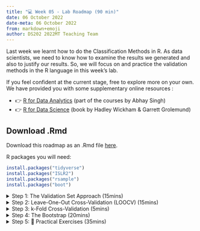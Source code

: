 ```yaml
---
title: "💻 Week 05 - Lab Roadmap (90 min)"
date: 06 October 2022
date-meta: 06 October 2022
from: markdown+emoji
author: DS202 2022MT Teaching Team
---
```


Last week we learnt how to do the Classification Methods in R. As data scientists, we need to know how to examine the results we generated and also to justify our results.  So, we will focus on and practice the validation methods in the R language in this week's lab. 

If you feel confident at the current stage, free to explore more on your own. We have provided you with some supplementary online resources : 

- 👉 [R for Data Analytics](https://rforanalytics.com/13.6-k-fold-cross-validation.html) (part of the courses by Abhay Singh)
- 👉 [R for Data Science](https://r4ds.had.co.nz/index.html) (book by Hadley Wickham & Garrett Grolemund)

:::{.callout-important collapse="false"}
## Download .Rmd

<mark class="todo"></mark>

Download this roadmap as an .Rmd file <a href="" target="_blank">here</a>.
:::

R packages you will need:

```r
install.packages("tidyverse")
install.packages("ISLR2")
install.packages("rsample")
install.packages("boot")
```


<details><summary> Step 1: The Validation Set Approach (15mins) </summary>

## Step 1: The Validation Set Approach

In this step, we will explore how to extract the subset of the whole dataset as a training dataset, and then estimate the test error rates of various linear models. The dataset is `Auto` from the `ISLR2` package.

### Step 1.1: Training vs Testing splits

Split the `Auto` dataset into two halves, as randomly selecting 196 observations out of the original 392 observations. We performed splits using base R in the last lab. However, this can be done more easily using the `rsample` package. We first create a split object `Auto.split` using `prop = 0.5` to specify a $50\%/50\%$ train/test split. We also specify `strata = mpg` as we want our train/test split to have a similar mean/standard deviation for `mpg`. We then create dataframes using the `training` and `testing` functions.
	
```r
library(ISLR2)
library(rsample)

set.seed(1) # Just so you and I have the same "random" numbers.

Auto.split <- initial_split(Auto, prop = 0.5, strata = mpg)
Auto.train <- training(Auto.split)
Auto.test <- testing(Auto.split)
```

:::{.callout-note collapse="true"}
## About `set.seed()`

`set.seed()` is important here as it set a **seed** for the random number generator. Literally, the same results will be replicated in the following steps. Further information can be found in the official documentation.[Seeding Random Variate Generators](https://www.rdocumentation.org/packages/simEd/versions/2.0.0/topics/set.seed) 
:::

### Step 1.2: How good is your model at predicting the test set?

Fit a linear regression model using the training dataset (`Auto.train`), making the `mpg` as the dependent variable(x) and `horsepower` as the independent variable(y). Then, using the fitted model to estimate the `mpg` from `Auto.test`. Finally, calculating the MSE of the 196 observations in the validation set.

```r

# use the lm() function to fit a linear regression model
lm.fit <- lm(mpg ~ horsepower, data = Auto.train)

# estimate the 'mpg' values by the lm.fit model
lm.pred <- predict(lm.fit, Auto.test)

# calculate MSE
mean((Auto.test$mpg - lm.pred)^2)

```

Therefore, we have estimated the test MSE for the linear regression model, $\mathbf{25.59}$. (Well Done! 💪 )


:::{.callout-tip collapse="true"}
## How to get help in R

If you are ever in doubt of what a particular R function do, you can consult the R documentation for it by using `?`. 

For example, you have been using `lm` and `predict` but you want to see what other arguments/parameters this function can take, just type `?lm` or `?predict` in your console.
:::


:::{.callout-tip collapse="true"}
## How to access or create columns in R?

In base R, you generally use the `$` sign to access columns or create new columns.

```r
#You can see all the values from the 'mpg' column.
Auto$mpg
```
:::


### Step 1.3: Does it get better if I modify the features using polynomial terms?

Repeat the second part to estimate the test error for the quadratic and cubic regressions.

```r
lm.fit2 <- lm(mpg ~ poly(horsepower, 2), data = Auto.train)
```

```r
mean((Auto.test$mpg - predict(lm.fit2, Auto.test))^2)
```

```r
lm.fit3 <- lm(mpg ~ poly(horsepower, 3), data = Auto.train)
mean((Auto.test$mpg - predict(lm.fit3, Auto.test))^2)
```

💡 We can see a model that predicts `mpg` using a quadratic function of `horsepower` performs better than a model that involves only a linear function of `horsepower`. Furthermore, we see that adding a cubic function of `horsepower` actually increases MSE when compared to the quadratic function. Thus, the quadratic function of `horsepower` appears to perform the best out of all the functions considered. 

### Step 1.4: Visualisation

Want to see how well does the quadratic fit maps onto the raw data?

Let's create a scatter plot with `horsepower` on the x-axis and `mpg` on the y-axis. Now, we can predict `mpg` using `lm.fit2` and specify `interval = 'confidence'` to get $95\%$ confidence intervals. Along with `geom_line` we can use `geom_ribbon` to plot the line of best fit and associated confidence intervals. Remember to specify `alpha` so that we can see the predicted value - otherwise the ribbon will not be translucent.

```r

    library(tidyverse)

    sim.data <- data.frame(horsepower = 46:230)

    sim.pred <- predict(lm.fit2, sim.data, interval = 'confidence') 

    sim.data <- cbind(sim.data, sim.pred)

    ggplot(data = sim.data, aes(x = horsepower, y = fit)) +
        geom_point(data = Auto, aes(x = horsepower, y = mpg)) +
        geom_line() +
        geom_ribbon(aes(ymin = lwr, ymax = upr), alpha = 0.125, fill = 'blue') +
        theme_minimal() +
        labs(x = 'Horsepower', y = 'MPG')
```

</details>

<details>
<summary> Step 2: Leave-One-Out Cross-Validation (LOOCV) (15mins) </summary>

## Step 2: Leave-One-Out Cross-Validation (LOOCV)

Hereby, We will compute the LOOCV values by using the function `glm` rather than `lm`.

### Step 2.1: Generate the cross-validation results with the generalized linear model.
	
```r

#fit the glm model
glm.fit <- glm(mpg ~ horsepower, data = Auto)

# get the information about the model
summary(glm.fit)

```

The `cv.glm()` function is part of the `boot` library. Meanwhile, you can explore the `cv.err` by yourself to see what `call`,`K`,`delta` and `seed` mean. This online webpage will be useful when interpreting the results. [Intepretation of cross-validation result](https://stats.stackexchange.com/questions/48766/intepretation-of-crossvalidation-result-cv-glm)


```r
library(boot)

# get the cross-validation results by the 'cv.glm' function
cv.err <- cv.glm(Auto, glm.fit)
cv.err$delta
```

```r
# explore cv.err 
summary(cv.err)

```


### Step 2.2: Repeat the former step and fit increasingly complex polynomial models
	
```r
# initialise an empty vector to store results
cv.error <- c() 

for(i in 1:10){
    glm.fit <- glm(mpg ~ poly(horsepower, i), data = Auto)
    cv.error[i] <- cv.glm(data = Auto, glmfit = glm.fit)$delta[1]
}

# check the cv.error 
cv.error

```r

# we can plot the results by passing a data frame to ggplot

cv.data <- data.frame(poly = 1:10, cv.errors = cv.error)

ggplot(data = cv.data, aes(x = poly, y = cv.errors)) +
    geom_point() +
    geom_line(linetype = 'dashed') +
    scale_x_continuous(breaks = 1:10) +
    theme_minimal() +
    labs(x = 'Degree of polynomial', y = 'Cross-validated MSE')

```

We use the `for` loop to iterate the number from 1 to 10, and store the first `delta` number to the **i** th position of `cv.error`. When creating a `for` loop, we need to initialise an empty container to store our results in which is what `cv.error <- c()` achieves.

I would also encourage you to basically visualise the results using `ggplot`. We can clearly see a sharp drop in the estimated test $\operatorname{MSE}$ between the linear and quadratic fits, from $24.27$ to $19.27$, but then no clear improvement from using higher-order polynomials. 

</details>

<details><summary> Step 3: k-Fold Cross-Validation (5mins)</summary>

## Step 3: k-Fold Cross-Validation

It will be easy to follow the former procedure in Step 2, by the `cv.glm` to implement ***K-fold*** CV.

### Step 3.1: Using K=10 folds

Let's estimate Cross-Validation errors corresponding to the polynomial fits of orders one to ten using ten-fold cross-validation (via `K = 10`). 

```r

set.seed(17)

cv.error.10 <- c() 

for(i in 1:10){
    glm.fit <- glm(mpg ~ poly(horsepower, i), data = Auto)
    cv.error.10[i] <- cv.glm(data = Auto, glmfit = glm.fit, K = 10)$delta[1]
}

cv.error.10
```

```r
# we can plot the results by passing a data frame to ggplot

cv.data <- data.frame(poly = 1:10, cv.errs = cv.error.10)

ggplot(data = cv.data, aes(x = poly, y = cv.errs)) +
    geom_point() +
    geom_line(linetype = 'dashed') +
    scale_x_continuous(breaks = 1:10) +
    theme_minimal() +
    labs(x = 'Degree of polynomial', y = 'Cross-validated MSE')
```

Note that in the line of `cv.error.10[i] <- cv.glm(data = Auto, glmfit = glm.fit, K=10)$delta[1]`, it will be very strict to `K` rather than `k`.

</details>

<details><summary> Step 4: The Bootstrap (20mins) </summary>

## Step 4: The Bootstrap

We have learnt the theoretical method regarding Bootstrap. I understand that it may be a bit difficult for beginners in statistics, but we will mainly focus on the coding implementation and visualisation here. Also, we will introduce how to create a `function` below.

**Functions are “self contained” modules of code that accomplish a specific task.** referenced from [Functions and theri argumens](https://hbctraining.github.io/Intro-to-R/lessons/03_introR-functions-and-arguments.html)


With the help of a function, you can reuse the same pattern codes with a simple function name. In fact, you work with functions all the time in R - perhaps without even realising it! 

### Step 4.1 Estimating the Accuracy of a Linear Regression Model

In this step, we will use the boostrap approach to assess the variability of a coefficient estimate. For the sake of simplicity we will look at the relationship between `weight` and `horsepower` which appears to be linear.


Create a function as `boot.fn()` which 

```r
boot.fn <- function(data, index) {

    lm(horsepower ~ weight, data = data[index,])$coefficients

}  
```

`boot.fn` simply returns a vector of coefficient estimates. It takes two parameters: `data` and `index`. `data` is a placeholder for the dataframe used in the model. `index` is a placeholder for the sample used to subset the dataframe. Other than this, the body of the function should look familiar. We are estimating a linear model where we are looking to predict `horsepower` by `weight`, and then extracting the coefficients.

Now, compare the results from bootstrap estimates and the standard estimates 
    
```r
# bootstrap with 1000 times

boot(Auto, boot.fn, 1000)
```

```r
summary(lm(horsepower ~ weight, data = Auto))$coef
```

We can find that in the bootstrap estimation process, $\mathrm{SE}(\hat{\beta}_{0}) = 3.5704$ and $\mathrm{SE}(\hat{\beta}_{1}) = 0.0012$ , while in the standard estimation process, $\hat{\beta}_{Intercept}=-12.1835$ and $\hat{\beta}_{horsepower}=0.0392$. 

To get a better intuition of what the bootstrap algorithm does let's create a ggplot. We can get the intercepts and slopes estimated and overlay them on a scatterplot (`weight` on x-axis, `horsepower` on y-axis). We will create 50 bootstrap resamples for ease of visualisation and use `geom_abline` to overlay all the lines of best fit.

```r

boot.model <- boot(Auto, boot.fn, 50)

boot.df <- as.data.frame(boot.model$t)
names(boot.df) <- c('b0','b1')

ggplot(data = Auto, aes(x = weight, y = horsepower)) +
    geom_point() +
    geom_abline(data = boot.df,
                aes(intercept = b0, slope = b1), 
                alpha = 0.1, colour = 'blue') +
    theme_minimal() +
    labs(x = 'Weight (lbs.)', y = 'Engine horsepower')

``` 

</details>

<!-- # 🎯 Practical Exercises -->

<details><summary> Step 5: 🎯 Practical Exercises (35mins)</summary>

## Step 5: 🎯 Practical Exercises

Since then, we have known and implemented the coding with Cross-validation and Bootstrap.  In this practical case, we will use the new dataset `Default`  and also `Weekly` from the `ISRL` package. **Do not forget to set a random seed before beginning your analysis.**

Some questions are listed below. You are required to try to answer these questions in pairs using R commands. We will go over the solutions once everyone has finished these questions.

### Q1: Train vs test sets

For the `Default` dataset, please split the sample set into a training set and a test set, then fit a logistic regression model that uses `income` and `balance` to predict `default`:

- Q1.1: Use three different splits of the observations into a training set and a test set.
- Q1.2: Fit three multiple logistic regression models using only the training observations.
- Q1.3: Based on the three models, obtain a prediction of default status for each individual in the test set by computing the posterior probability of default for that individual, and classifying the individual to the `default` category if the posterior probability is greater than 0.5.
- Q1.4: Based on the three models, compute the test set error, which is the fraction of the observations in the test set that are misclassified.

### Q2: Bootstrap

For the `Default` dataset, We continue to consider the use of a logistic regression model to predict the probability of `default` using `income` and `balance` on the `Default` data set. 

In particular, we will now compute estimates for the standard errors of the `income` and `balance` logistic regression coefficients in two different ways: 2.1. Using the `bootstrap`, 2.2. Using the standard formula for computing the standard errors in the `glm()` function. As following,

i. Using the `summary()` and `glm()` functions, determine the estimated standard errors for the coefficients associated with `income` and `balance` in a multiple logistic regression model that uses both predictors.


ii. Write a function,`boot.fn()`,that takes as input the `Default` data set as well as an index of the observations, and that outputs the coefficient estimates for `income` and `balance` in the multiple logistic regression model.


iii. Use the `boot()` function together with your `boot.fn()` function to estimate the standard errors of the logistic regression coefficients for `income` and `balance`. Then, Create a histogram of the bootstrap parameter estimates with `ggplot2`, and also set the `bins=20`, title as `1,000 Bootstrap Parameter Estimates - 'balance' & 'income`.


### Q3: Leave-One-Out-Cross-Validation (LOOCV)

We saw that the `cv.glm()` function can be used in order to compute the LOOCV test error estimate. However, one could compute those quantities using just the `glm()` and `predict.glm()` functions, and a for loop. You will now take this approach in order to compute the LOOCV error for a simple logistic regression model on the `Weekly` data set as following:

i. Logistic Regression- Fit a logistic regression model that predicts `Direction` using `Lag1` and `Lag2`.

ii. Omitting One Observation from Training- Fit a logistic regression model that predicts `Direction` using `Lag1` and `Lag2` *using all but the first observation* .

iii. Predicting the Omitted Observation- Use the model from ii. to predict the `direction` of the first observation. You can do this by predicting that the first observation will go up if $P(\text { Direction }=' U p ' \mid \operatorname{Lag} 1, \text { Lag2 })>0.5$. Was this observation correctly classified?

iv. Writing a LOOCV Loop- Write a for loop from i = 1 to i = n, where n is the number of observations in the data set, that performs each of the following steps:
    1. Fit a logistic regression model using all but the ith observation to predict `Direction` using `Lag1` and `Lag2`.
    2.  Compute the posterior probability of the market moving up for the `i` th observation.
    3. Use the posterior probability for the `i` th observation in order to predict whether or not the market moves up.
    4. Determine whether or not an error was made in predicting the direction for the `i` th observation. If an error was made, then indicate this as a `1` , and otherwise indicate it as a `0` .

v. The LOOCV Estimate for the Test Error- Take the average of the `n` numbers obtained in `(iv)-4`. in order to obtain the LOOCV estimate for the test error. Comment on the results.
    
</details>






















